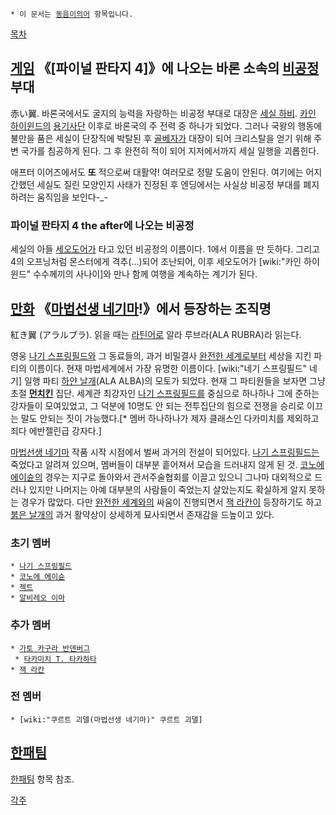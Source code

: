  * 이 문서는 [[동음이의어]] 항목입니다.

[[목차]]
== [[게임]] 《[파이널 판타지 4]》에 나오는 바론 소속의 [[비공정]] 부대 ==
赤い翼.
바론국에서도 굴지의 능력을 자랑하는 비공정 부대로 대장은 [[세실 하비]]. [[카인 하이윈드]]의 [[용기사]]단 이후로 바론국의 주 전력 중 하나가 되었다. 그러나 국왕의 행동에 불만을 품은 세실이 단장직에 박탈된 후 [[골베자]]가 대장이 되어 크리스탈을 얻기 위해 주변 국가를 침공하게 된다. 그 후 완전히 적이 되어 지저에서까지 세실 일행을 괴롭힌다. 

애프터 이어즈에서도 '''또''' 적으로써 대활약! 여러모로 정말 도움이 안된다. 여기에는 어지간했던 세실도 질린 모양인지 사태가 진정된 후 엔딩에서는 사실상 비공정 부대를 폐지하려는 움직임을 보인다-_-

=== 파이널 판타지 4 the after에 나오는 비공정 ===
세실의 아들 [[세오도어]]가 타고 있던 비공정의 이름이다.
1에서 이름을 딴 듯하다. 그리고 4의 오프닝처럼 몬스터에게 격추(…)되어 조난되어, 이후 세오도어가 [wiki:"카인 하이윈드" 수수께끼의 사나이]와 만나 함께 여행을 계속하는 계기가 된다.

== [[만화]] 《[[마법선생 네기마]]!》에서 등장하는 조직명 ==
紅き翼 (アラルブラ). 읽을 때는 [[라틴어]]로 알라 루브라(ALA RUBRA)라 읽는다.

영웅 [[나기 스프링필드]]와 그 동료들의, 과거 비밀결사 [[완전한 세계]]로부터 세상을 지킨 파티의 이름이다. 현재 마법세계에서 가장 유명한 이름이다. [wiki:"네기 스프링필드" 네기] 일행 파티 [[하얀 날개]](ALA ALBA)의 모토가 되었다. 현재 그 파티원들을 보자면 그냥 초절 '''[[먼치킨]]''' 집단. 세계관 최강자인 [[나기 스프링필드]]를 중심으로 하나하나 그에 준하는 강자들이 모여있었고, 그 덕분에 10명도 안 되는 전투집단의 힘으로 전쟁을 승리로 이끄는 말도 안되는 짓이 가능했다.[* 멤버 하나하나가 제자 클래스인 다카미치를 제외하고 죄다 에반젤린급 강자다.]

[[마법선생 네기마]] 작품 시작 시점에서 벌써 과거의 전설이 되어있다. [[나기 스프링필드]]는 죽었다고 알려져 있으며, 멤버들이 대부분 흩어져서 모습을 드러내지 않게 된 것. [[코노에 에이슌]]의 경우는 지구로 돌아와서 관서주술협회를 이끌고 있으니 그나마 대외적으로 드러나 있지만 나머지는 아예 대부분의 사람들이 죽었는지 살았는지도 확실하게 알지 못하는 경우가 많았다. 다만 [[완전한 세계]]와의 싸움이 진행되면서 [[잭 라칸]]이 등장하기도 하고 [[붉은 날개]]의 과거 활약상이 상세하게 묘사되면서 존재감을 드높이고 있다.

=== 초기 멤버 ===
 * [[나기 스프링필드]]
 * [[코노에 에이슌]]
 * [[젝트]]
 * [[알비레오 이마]]
=== 추가 멤버 ===
 * [[가토 카구라 반덴버그]]
  * [[타카미치 T. 타카하타]]
 * [[잭 라칸]]
=== 전 멤버 ===
 * [wiki:"쿠르트 괴델(마법선생 네기마)" 쿠르트 괴델]

== [[한패팀]] ==
[[한패팀]] 항목 참조.

[[각주]]
